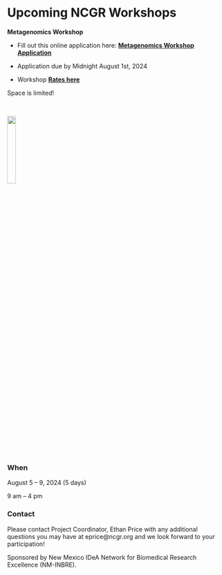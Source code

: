 
# Upcoming NCGR Workshops{-}

**Metagenomics Workshop**

- Fill out this online application here: 
[**Metagenomics Workshop Application**](https://docs.google.com/forms/d/e/1FAIpQLScYyqAZaiSDdA9LwS-uEvGyiiqc13e9xzCZRX3y68kSMhbb2g/viewform)


- Application due by Midnight August 1st, 2024

- Workshop [**Rates here**](https://inbre.ncgr.org/ncgr-INBRE-2024/workshop-rates.html#workshop-rates)


Space is limited!

<br>

![](./Figures/ncgr.png){width=20%}

### When{-}

August 5 – 9, 2024 (5 days)

9 am – 4 pm


### Contact{-}

Please contact Project Coordinator, Ethan Price with any additional questions you may have at eprice@ncgr.org and we look forward to your participation!

Sponsored by New Mexico IDeA Network for Biomedical Research Excellence (NM-INBRE).

